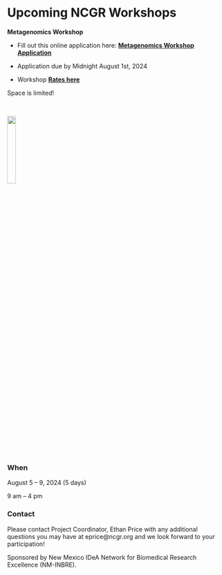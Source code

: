 
# Upcoming NCGR Workshops{-}

**Metagenomics Workshop**

- Fill out this online application here: 
[**Metagenomics Workshop Application**](https://docs.google.com/forms/d/e/1FAIpQLScYyqAZaiSDdA9LwS-uEvGyiiqc13e9xzCZRX3y68kSMhbb2g/viewform)


- Application due by Midnight August 1st, 2024

- Workshop [**Rates here**](https://inbre.ncgr.org/ncgr-INBRE-2024/workshop-rates.html#workshop-rates)


Space is limited!

<br>

![](./Figures/ncgr.png){width=20%}

### When{-}

August 5 – 9, 2024 (5 days)

9 am – 4 pm


### Contact{-}

Please contact Project Coordinator, Ethan Price with any additional questions you may have at eprice@ncgr.org and we look forward to your participation!

Sponsored by New Mexico IDeA Network for Biomedical Research Excellence (NM-INBRE).

